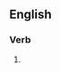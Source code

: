 ==English==

===Verb===
{{head|en|present participle}}

# {{present participle of|harnass|lang=en|nocat=1}}